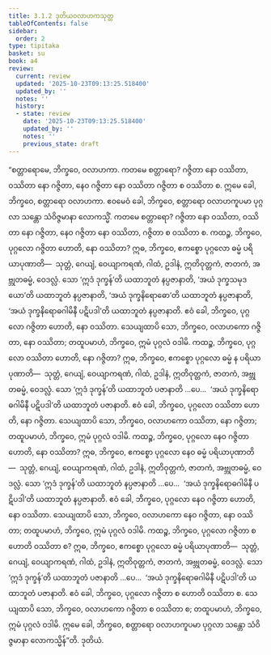 ```yaml
---
title: 3.1.2 ဒုတိယဝလာဟကသုတ္တ
tableOfContents: false
sidebar:
  order: 2
type: tipitaka
basket: su
book: a4
review:
  current: review
  updated: '2025-10-23T09:13:25.518400'
  updated_by: ''
  notes: ''
  history:
  - state: review
    date: '2025-10-23T09:13:25.518400'
    updated_by: ''
    notes: ''
    previous_state: draft
---
```



<ReviewStatus review={frontmatter.review} showDetails={true} />

<HypothesisAnnotation frontmatter={frontmatter} />

<DynamicBreadcrumb />

<Division number="102" book="a4" e="ch" v="15" p="417">

<Paragraph number="681" book="a4">
“စတ္တာရောမေ, ဘိက္ခဝေ, ဝလာဟကာ. ကတမေ စတ္တာရော? ဂဇ္ဇိတာ နော ဝဿိတာ, ဝဿိတာ နော ဂဇ္ဇိတာ, နေဝ ဂဇ္ဇိတာ နော ဝဿိတာ ဂဇ္ဇိတာ စ ဝဿိတာ စ. ဣမေ ခေါ, ဘိက္ခဝေ, စတ္တာရော ဝလာဟကာ. ဧဝမေဝံ ခေါ, ဘိက္ခဝေ, စတ္တာရော ဝလာဟကူပမာ ပုဂ္ဂလာ သန္တော သံဝိဇ္ဇမာနာ လောကသ္မိံ. ကတမေ စတ္တာရော? ဂဇ္ဇိတာ နော ဝဿိတာ, ဝဿိတာ နော ဂဇ္ဇိတာ, နေဝ ဂဇ္ဇိတာ နော ဝဿိတာ, ဂဇ္ဇိတာ စ ဝဿိတာ စ.
</Paragraph>

<Paragraph number="682" book="a4">
ကထဉ္စ, ဘိက္ခဝေ, ပုဂ္ဂလော ဂဇ္ဇိတာ ဟောတိ, နော ဝဿိတာ? ဣဓ, ဘိက္ခဝေ, ဧကစ္စော ပုဂ္ဂလော ဓမ္မံ ပရိယာပုဏာတိ—  သုတ္တံ, ဂေယျံ, ဝေယျာကရဏံ, ဂါထံ, ဥဒါနံ, ဣတိဝုတ္တကံ, ဇာတကံ, အဗ္ဘုတဓမ္မံ, ဝေဒလ္လံ. သော ‘ဣဒံ ဒုက္ခန်’တိ ယထာဘူတံ နပ္ပဇာနာတိ, ‘အယံ ဒုက္ခသမုဒယော’တိ ယထာဘူတံ နပ္ပဇာနာတိ, ‘အယံ ဒုက္ခနိရောဓော’တိ ယထာဘူတံ နပ္ပဇာနာတိ, ‘အယံ ဒုက္ခနိရောဓဂါမိနီ ပဋိပဒါ’တိ ယထာဘူတံ နပ္ပဇာနာတိ. ဧဝံ ခေါ, ဘိက္ခဝေ, ပုဂ္ဂလော ဂဇ္ဇိတာ ဟောတိ, နော ဝဿိတာ. သေယျထာပိ သော, ဘိက္ခဝေ, ဝလာဟကော ဂဇ္ဇိတာ, နော ဝဿိတာ; တထူပမာဟံ, ဘိက္ခဝေ, ဣမံ ပုဂ္ဂလံ ဝဒါမိ.
</Paragraph>

<Paragraph number="683" book="a4">
ကထဉ္စ, ဘိက္ခဝေ, ပုဂ္ဂလော ဝဿိတာ ဟောတိ, နော ဂဇ္ဇိတာ? ဣဓ, ဘိက္ခဝေ, ဧကစ္စော ပုဂ္ဂလော ဓမ္မံ န ပရိယာပုဏာတိ—  သုတ္တံ, ဂေယျံ, ဝေယျာကရဏံ, ဂါထံ, ဥဒါနံ, ဣတိဝုတ္တကံ, ဇာတကံ, အဗ္ဘုတဓမ္မံ, ဝေဒလ္လံ. သော ‘ဣဒံ ဒုက္ခန်’တိ ယထာဘူတံ ပဇာနာတိ …ပေ…  ‘အယံ ဒုက္ခနိရောဓဂါမိနီ ပဋိပဒါ’တိ ယထာဘူတံ ပဇာနာတိ. ဧဝံ ခေါ, ဘိက္ခဝေ, ပုဂ္ဂလော ဝဿိတာ ဟောတိ, နော ဂဇ္ဇိတာ. သေယျထာပိ သော, ဘိက္ခဝေ, ဝလာဟကော ဝဿိတာ, နော ဂဇ္ဇိတာ; တထူပမာဟံ, ဘိက္ခဝေ, ဣမံ ပုဂ္ဂလံ ဝဒါမိ.
</Paragraph>

<Paragraph number="684" book="a4">
ကထဉ္စ, ဘိက္ခဝေ, ပုဂ္ဂလော နေဝ ဂဇ္ဇိတာ ဟောတိ, နော ဝဿိတာ? ဣဓ, ဘိက္ခဝေ, ဧကစ္စော ပုဂ္ဂလော နေဝ ဓမ္မံ ပရိယာပုဏာတိ—  သုတ္တံ, ဂေယျံ, ဝေယျာကရဏံ, ဂါထံ, ဥဒါနံ, ဣတိဝုတ္တကံ, ဇာတကံ, အဗ္ဘုတဓမ္မံ, ဝေဒလ္လံ. သော ‘ဣဒံ ဒုက္ခန်’တိ ယထာဘူတံ နပ္ပဇာနာတိ …ပေ…  ‘အယံ ဒုက္ခနိရောဓဂါမိနီ ပဋိပဒါ’တိ ယထာဘူတံ နပ္ပဇာနာတိ. ဧဝံ ခေါ, ဘိက္ခဝေ, ပုဂ္ဂလော နေဝ ဂဇ္ဇိတာ ဟောတိ, နော ဝဿိတာ. သေယျထာပိ သော, ဘိက္ခဝေ, ဝလာဟကော နေဝ ဂဇ္ဇိတာ, နော ဝဿိတာ; တထူပမာဟံ, ဘိက္ခဝေ, ဣမံ ပုဂ္ဂလံ ဝဒါမိ.
</Paragraph>

<Paragraph number="685" book="a4">
ကထဉ္စ, ဘိက္ခဝေ, ပုဂ္ဂလော ဂဇ္ဇိတာ စ ဟောတိ ဝဿိတာ စ? ဣဓ, ဘိက္ခဝေ, ဧကစ္စော ပုဂ္ဂလော ဓမ္မံ ပရိယာပုဏာတိ—  သုတ္တံ, ဂေယျံ, ဝေယျာကရဏံ, ဂါထံ, ဥဒါနံ, ဣတိဝုတ္တကံ, ဇာတကံ, အဗ္ဘုတဓမ္မံ, ဝေဒလ္လံ. သော ‘ဣဒံ ဒုက္ခန်’တိ ယထာဘူတံ ပဇာနာတိ …ပေ…  ‘အယံ ဒုက္ခနိရောဓဂါမိနီ ပဋိပဒါ’တိ ယထာဘူတံ ပဇာနာတိ. ဧဝံ ခေါ, ဘိက္ခဝေ, ပုဂ္ဂလော ဂဇ္ဇိတာ စ ဟောတိ ဝဿိတာ စ. သေယျထာပိ သော, ဘိက္ခဝေ, ဝလာဟကော ဂဇ္ဇိတာ စ ဝဿိတာ စ; တထူပမာဟံ, ဘိက္ခဝေ, ဣမံ ပုဂ္ဂလံ ဝဒါမိ. ဣမေ ခေါ, ဘိက္ခဝေ, စတ္တာရော ဝလာဟကူပမာ ပုဂ္ဂလာ သန္တော သံဝိဇ္ဇမာနာ လောကသ္မိန်”တိ.

</Paragraph>
</Division>

<Paragraph number="686" type="center" book="a4">
ဒုတိယံ.
</Paragraph>